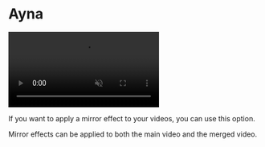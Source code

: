 # Ayna

<video autoPlay muted loop controls>
  <source src="/ayna.mp4" type="video/mp4" />
  Your browser does not support the video tag.
</video>



If you want to apply a mirror effect to your videos, you can use this option.

Mirror effects can be applied to both the main video and the merged video.